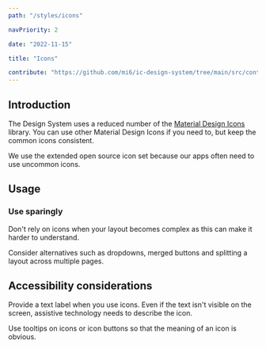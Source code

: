 ```yaml
---
path: "/styles/icons"

navPriority: 2

date: "2022-11-15"

title: "Icons"

contribute: "https://github.com/mi6/ic-design-system/tree/main/src/content/structured/styles/icons.mdx"
---
```



## Introduction

The Design System uses a reduced number of the [Material Design Icons](https://materialdesignicons.com/) library. You can use other Material Design Icons if you need to, but keep the common icons consistent.

We use the extended open source icon set because our apps often need to use uncommon icons.

<IconFinder />

## Usage

### Use sparingly

Don't rely on icons when your layout becomes complex as this can make it harder to understand.

Consider alternatives such as dropdowns, merged buttons and splitting a layout across multiple pages.

## Accessibility considerations

Provide a text label when you use icons. Even if the text isn't visible on the screen, assistive technology needs to describe the icon.

Use tooltips on icons or icon buttons so that the meaning of an icon is obvious.
